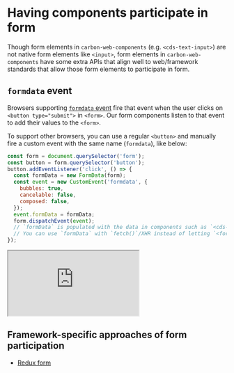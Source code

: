 
<Meta title="Introduction/Form participation" />

# Having components participate in form

Though form elements in `carbon-web-components` (e.g. `<cds-text-input>`) are not native form elements like `<input>`, form elements in `carbon-web-components` have some extra APIs that align well to web/framework standards that allow those form elements to participate in form.

## `formdata` event

Browsers supporting [`formdata` event](https://www.chromestatus.com/feature/5662230242656256) fire that event when the user clicks on `<button type="submit">` in `<form>`. Our form components listen to that event to add their values to the `<form>`.

To support other browsers, you can use a regular `<button>` and manually fire a custom event with the same name (`formdata`), like below:

```javascript
const form = document.querySelector('form');
const button = form.querySelector('button');
button.addEventListener('click', () => {
  const formData = new FormData(form);
  const event = new CustomEvent('formdata', {
    bubbles: true,
    cancelable: false,
    composed: false,
  });
  event.formData = formData;
  form.dispatchEvent(event);
  // `formData` is populated with the data in components such as `<cds-text-input>` or `<cds-dropdown>`, etc. in the `<form>`.
  // You can use `formData` with `fetch()`/XHR instead of letting `<form>` submit the data
});
```

<iframe
  src="https://codesandbox.io/embed/github/carbon-design-system/carbon-web-components/tree/main/examples/codesandbox/form/basic?fontsize=14&hidenavigation=1&theme=light"
  style={{ width: '100%', height: '500px', border: 'solid rgba(0,0,0,0.1) 1px', boxShadow: 'rgba(0,0,0,0.1) 0 1px 3px 0' }}
  title="carbon-web-components-getting-started"
  sandbox="allow-modals allow-forms allow-popups allow-scripts allow-same-origin"></iframe>

## Framework-specific approaches of form participation

- [Redux form](https://web-components.carbondesignsystem.com/react/?path=/story/introduction-form-paticipation--page)
